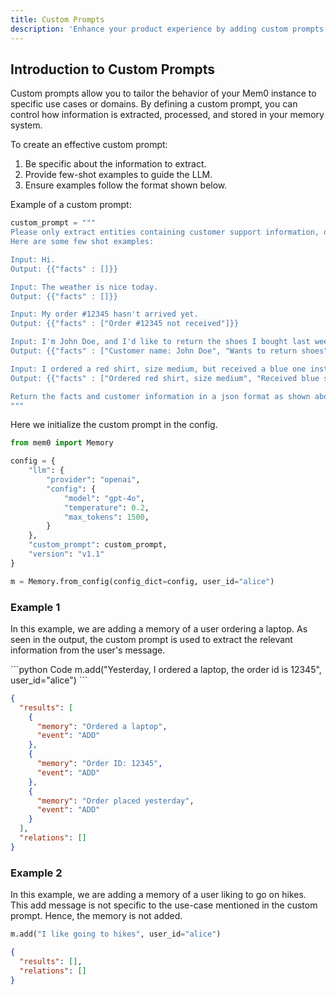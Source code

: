 ```yaml
---
title: Custom Prompts
description: 'Enhance your product experience by adding custom prompts tailored to your needs'
---
```


## Introduction to Custom Prompts

Custom prompts allow you to tailor the behavior of your Mem0 instance to specific use cases or domains. 
By defining a custom prompt, you can control how information is extracted, processed, and stored in your memory system.

To create an effective custom prompt:
1. Be specific about the information to extract.
2. Provide few-shot examples to guide the LLM.
3. Ensure examples follow the format shown below.

Example of a custom prompt:

```python
custom_prompt = """
Please only extract entities containing customer support information, order details, and user information. 
Here are some few shot examples:

Input: Hi.
Output: {{"facts" : []}}

Input: The weather is nice today.
Output: {{"facts" : []}}

Input: My order #12345 hasn't arrived yet.
Output: {{"facts" : ["Order #12345 not received"]}}

Input: I'm John Doe, and I'd like to return the shoes I bought last week.
Output: {{"facts" : ["Customer name: John Doe", "Wants to return shoes", "Purchase made last week"]}}

Input: I ordered a red shirt, size medium, but received a blue one instead.
Output: {{"facts" : ["Ordered red shirt, size medium", "Received blue shirt instead"]}}

Return the facts and customer information in a json format as shown above.
"""

```

Here we initialize the custom prompt in the config.

```python
from mem0 import Memory

config = {
    "llm": {
        "provider": "openai",
        "config": {
            "model": "gpt-4o",
            "temperature": 0.2,
            "max_tokens": 1500,
        }
    },
    "custom_prompt": custom_prompt,
    "version": "v1.1"
}

m = Memory.from_config(config_dict=config, user_id="alice")
```

### Example 1

In this example, we are adding a memory of a user ordering a laptop. As seen in the output, the custom prompt is used to extract the relevant information from the user's message.

<CodeGroup>
```python Code
m.add("Yesterday, I ordered a laptop, the order id is 12345", user_id="alice")
```

```json Output
{
  "results": [
    {
      "memory": "Ordered a laptop",
      "event": "ADD"
    },
    {
      "memory": "Order ID: 12345",
      "event": "ADD"
    },
    {
      "memory": "Order placed yesterday",
      "event": "ADD"
    }
  ],
  "relations": []
}
```
</CodeGroup>

### Example 2

In this example, we are adding a memory of a user liking to go on hikes. This add message is not specific to the use-case mentioned in the custom prompt. 
Hence, the memory is not added.
<CodeGroup>
```python Code
m.add("I like going to hikes", user_id="alice")
```

```json Output
{
  "results": [],
  "relations": []
}
```
</CodeGroup>

